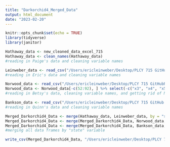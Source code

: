 ```yaml
---
title: "Darkorchid4_Merged_Data"
output: html_document
date: "2023-02-20"
---
```


```r
knitr::opts_chunk$set(echo = TRUE)
library(tidyverse)
library(janitor)

Hathaway_data <- new_cleaned_data_excel_715 
Hathaway_data <- clean_names(Hathaway_data)
#reading in Paige's data and cleaning variable names

Leinweber_data <- read_csv("/Users/ericleinweber/Desktop/PLCY 715 GitHub Repository/final-team-projects-darkorchid/DarkOrchid/Leinweber/usretechnicalpotential.csv") %>% clean_names()
#reading in Eric's data and cleaning variable names

Norwood_data <- read_csv("/Users/ericleinweber/Desktop/PLCY 715 GitHubRepository/final-team-projects-darkorchid/DarkOrchid/Norwood/usa_lung_cancer_by_state.csv") %>% clean_names()
Norwood_data <- Norwood_data[-c(52:92), ] %>% select(-c("x3", "x4", "x5", "x6", "x7"))
#reading in Betsy's data, cleaning variable names, and getting rid of NA columns/rows

Bankson_data <- read_csv("/Users/ericleinweber/Desktop/PLCY 715 GitHub Repository/final-team-projects-darkorchid/DarkOrchid/Bankson/QBCleanerData/grouped_data.csv") %>% clean_names()
#reading in Quinn's data and cleaning variable names

Merged_Darkorchid4_Data <- merge(Hathaway_data, Leinweber_data, by = "state")
Merged_Darkorchid4_Data <- merge(Merged_Darkorchid4_Data, Norwood_data, by="state")
Merged_Darkorchid4_Data <- merge(Merged_Darkorchid4_Data, Bankson_data, by = "state")
#merging all data frames by "state" variable

write_csv(Merged_Darkorchid4_Data, "/Users/ericleinweber/Desktop/PLCY 715 GitHub Repository/final-team-projects-darkorchid/DarkOrchid/Merged_DarkOrchid4_Dataset")


```


